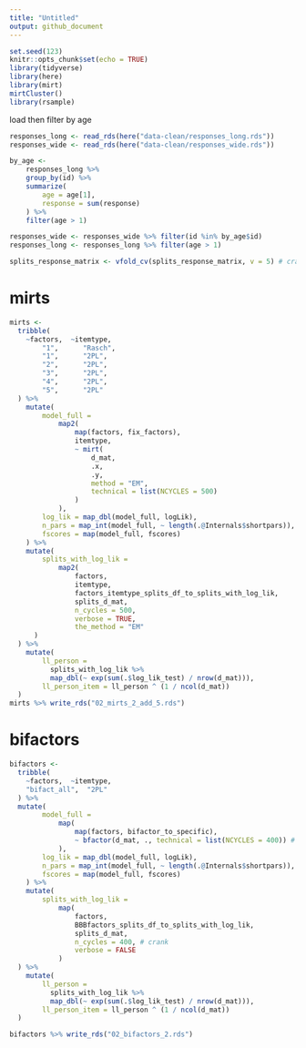 ```yaml
---
title: "Untitled"
output: github_document
---
```


```r
set.seed(123)
knitr::opts_chunk$set(echo = TRUE)
library(tidyverse)
library(here)
library(mirt)
mirtCluster()
library(rsample)
```

load then filter by age

```r
responses_long <- read_rds(here("data-clean/responses_long.rds"))
responses_wide <- read_rds(here("data-clean/responses_wide.rds"))

by_age <-
	responses_long %>%
	group_by(id) %>%
	summarize(
		age = age[1],
		response = sum(response)
	) %>%
	filter(age > 1)

responses_wide <- responses_wide %>% filter(id %in% by_age$id)
responses_long <- responses_long %>% filter(age > 1)
```

```r
splits_response_matrix <- vfold_cv(splits_response_matrix, v = 5) # crank
```

# mirts

```r
mirts <- 
  tribble(
    ~factors,  ~itemtype,
        "1",      "Rasch",
        "1",      "2PL",
        "2",      "2PL",
        "3",      "2PL",
        "4",      "2PL",
        "5",      "2PL"
  ) %>% 
    mutate(
        model_full =
            map2(
                map(factors, fix_factors),
                itemtype,
                ~ mirt(
                    d_mat,
                    .x, 
                    .y,
                    method = "EM", 
                    technical = list(NCYCLES = 500)
                )
            ),
        log_lik = map_dbl(model_full, logLik),
        n_pars = map_int(model_full, ~ length(.@Internals$shortpars)),
        fscores = map(model_full, fscores)
    ) %>% 
    mutate(
        splits_with_log_lik = 
            map2(
                factors, 
                itemtype, 
                factors_itemtype_splits_df_to_splits_with_log_lik, 
                splits_d_mat,
                n_cycles = 500, 
                verbose = TRUE,
                the_method = "EM"
      )
  ) %>% 
    mutate(
        ll_person = 
          splits_with_log_lik %>% 
          map_dbl(~ exp(sum(.$log_lik_test) / nrow(d_mat))),
        ll_person_item = ll_person ^ (1 / ncol(d_mat))
  )
mirts %>% write_rds("02_mirts_2_add_5.rds")
```

# bifactors

```r
bifactors <- 
  tribble(
    ~factors,  ~itemtype,
    "bifact_all",  "2PL"
  ) %>% 
  mutate(
        model_full =
            map(
                map(factors, bifactor_to_specific),
                ~ bfactor(d_mat, ., technical = list(NCYCLES = 400)) # crank
            ),
        log_lik = map_dbl(model_full, logLik),
        n_pars = map_int(model_full, ~ length(.@Internals$shortpars)),
        fscores = map(model_full, fscores)
    ) %>% 
    mutate(
        splits_with_log_lik = 
            map(
                factors, 
                BBBfactors_splits_df_to_splits_with_log_lik, 
                splits_d_mat,
                n_cycles = 400, # crank
                verbose = FALSE
            )
  ) %>% 
    mutate(
        ll_person = 
          splits_with_log_lik %>% 
          map_dbl(~ exp(sum(.$log_lik_test) / nrow(d_mat))),
        ll_person_item = ll_person ^ (1 / ncol(d_mat))
  )

bifactors %>% write_rds("02_bifactors_2.rds")
```
